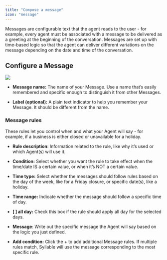 ```yaml
---
title: "Compose a message"
icon: "message"
---
```


Messages are configurable text that the agent reads to the user - for example, every agent must be associated with a message to be delivered as a greeting at the beginning of the conversation. Messages are set up with time-based logic so that the agent can deliver different variations on the message depending on the date and time of the conversation.

## Configure a Message

![](/images/createmessage.jpg)

* **Message name:** The name of your Message. Use a name that’s easily remembered and specific enough to distinguish it from other Messages.

* **Label (optional):** A plain text indicator to help you remember your Message. It should be different from the name.

### Message rules

These rules let you control when and what your Agent will say - for example, if a business is either closed or unavailable for a holiday.

* **Rule description**: Information related to the rule, like why it’s used or which Agent(s) will use it. 

* **Condition:** Select whether you want the rule to take effect when the time/date IS a certain value, or when it’s NOT a certain value. 

* **Time type:** Select whether the messages should follow rules based on the day of the week, like for a Friday closure, or specific date(s), like a holiday. 

* **Time range:** Indicate whether the message should follow a specific time of day.

* **\[ ] all day:** Check this box if the rule should apply all day for the selected days.

* **Message**: Write out the specific message the Agent will say based on the logic you just defined. 

* **Add condition:** Click the + to add additional Message rules. If multiple rules match, Syllable will use the message corresponding to the most specific rule.